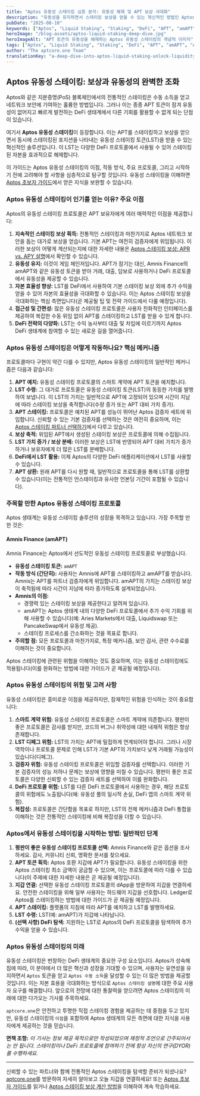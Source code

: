 ```yaml
---
title: "Aptos 유동성 스테이킹 심층 분석: 유동성 해제 및 APT 보상 극대화"
description: "유동성을 유지하면서 스테이킹 보상을 얻을 수 있는 혁신적인 방법인 Aptos 유동성 스테이킹을 탐구하세요. Amnis Finance와 같은 주요 프로토콜, 이점, 위험, 그리고 amAPT와 같은 유동성 스테이킹 토큰(LST)으로 시작하는 방법을 알아보세요."
pubDate: "2025-08-10"
keywords: ["Aptos", "Liquid Staking", "Staking", "DeFi", "APT", "amAPT", "Amnis Finance", "Crypto Rewards", "Passive Income"]
heroImage: "/blog-assets/aptos-liquid-staking-deep-dive.jpg"
heroImageAlt: "APT 토큰의 유동성을 해제하는 Aptos 유동성 스테이킹의 개념적 이미지"
tags: ["Aptos", "Liquid Staking", "Staking", "DeFi", "APT", "amAPT", "Amnis Finance", "Crypto Rewards", "Passive Income"]
author: "The aptcore.one Team"
translationKey: "a-deep-dive-into-aptos-liquid-staking-unlock-liquidity-maximize-apt-rewards"
---
```


## Aptos 유동성 스테이킹: 보상과 유동성의 완벽한 조화

Aptos와 같은 지분증명(PoS) 블록체인에서의 전통적인 스테이킹은 수동 소득을 얻고 네트워크 보안에 기여하는 훌륭한 방법입니다. 그러나 이는 종종 APT 토큰이 잠겨 유동성이 없어지고 빠르게 발전하는 DeFi 생태계에서 다른 기회를 활용할 수 없게 되는 단점이 있습니다.

여기서 **Aptos 유동성 스테이킹**이 등장합니다. 이는 APT를 스테이킹하고 보상을 얻으면서 동시에 스테이킹된 포지션을 나타내는 유동성 스테이킹 토큰(LST)을 받을 수 있는 혁신적인 솔루션입니다. 이 LST는 다양한 DeFi 프로토콜에서 사용될 수 있어 스테이킹된 자본을 효과적으로 해제합니다.

이 가이드는 Aptos 유동성 스테이킹의 이점, 작동 방식, 주요 프로토콜, 그리고 시작하기 전에 고려해야 할 사항을 심층적으로 탐구할 것입니다. 유동성 스테이킹을 이해하면 [Aptos 초보자 가이드](/blog/ko/aptcoreone-eseo-aptos-apt-seuteiking-eul-sijaghaneun-chobojya-gaideu)에서 얻은 지식을 보완할 수 있습니다.

### Aptos 유동성 스테이킹이 인기를 얻는 이유? 주요 이점

Aptos의 유동성 스테이킹 프로토콜은 APT 보유자에게 여러 매력적인 이점을 제공합니다:

1. **지속적인 스테이킹 보상 획득:** 전통적인 스테이킹과 마찬가지로 Aptos 네트워크 보안을 돕는 대가로 보상을 얻습니다. 기본 APT는 여전히 검증자에게 위임됩니다. 이러한 보상이 어떻게 계산되는지에 대한 자세한 내용은 [Aptos 스테이킹 보상: APR vs. APY 설명](/blog/ko/aptos-seuteiking-bosang-aprgwa-apyui-chaijeom-geuligo-aptcoreone-i-ileul-boyeojuneun-bangbeob)에서 확인할 수 있습니다.
2. **유동성 유지:** 이것이 게임 체인저입니다. APT가 잠기는 대신, Amnis Finance의 amAPT와 같은 유동성 토큰을 받아 거래, 대출, 담보로 사용하거나 DeFi 프로토콜에서 유동성을 제공할 수 있습니다.
3. **자본 효율성 향상:** LST를 DeFi에서 사용하여 기본 스테이킹 보상 외에 추가 수익을 얻을 수 있어 자본의 효율성을 극대화할 수 있습니다. 이는 Aptos 스테이킹 보상을 극대화하는 핵심 측면입니다(곧 제공될 팁 및 전략 가이드에서 다룰 예정입니다).
4. **접근성 및 간편성:** 많은 유동성 스테이킹 프로토콜은 사용자 친화적인 인터페이스를 제공하여 복잡한 수동 위임 없이 APT를 스테이킹하고 LST를 받을 수 있게 합니다.
5. **DeFi 전략의 다양화:** LST는 수익 농사부터 대출 및 차입에 이르기까지 Aptos DeFi 생태계에 참여할 수 있는 새로운 길을 열어줍니다.

### Aptos 유동성 스테이킹은 어떻게 작동하나요? 핵심 메커니즘

프로토콜마다 구현이 약간 다를 수 있지만, Aptos 유동성 스테이킹의 일반적인 메커니즘은 다음과 같습니다:

1. **APT 예치:** 유동성 스테이킹 프로토콜의 스마트 계약에 APT 토큰을 예치합니다.
2. **LST 수령:** 그 대가로 프로토콜은 유동성 스테이킹 토큰(LST)의 동등한 가치를 발행하여 보냅니다. 이 LST의 가치는 일반적으로 APT에 고정되어 있으며 시간이 지남에 따라 스테이킹 보상을 축적합니다(수량 증가 또는 APT 대비 가치 증가).
3. **APT 스테이킹:** 프로토콜은 예치된 APT를 성능이 뛰어난 Aptos 검증자 세트에 위임합니다. 신뢰할 수 있는 기본 검증자를 선택하는 것은 여전히 중요하며, 이는 [Aptos 스테이킹 파트너 선택하기](/blog/ko/aptos-seuteiking-pateuneo-seontaeg-aptcoreone-eulo-bosang-gwa-boan-eul-geugdaehwa-haseyo)에서 다루고 있습니다.
4. **보상 축적:** 위임된 APT에서 생성된 스테이킹 보상은 프로토콜에 의해 수집됩니다.
5. **LST 가치 증가 / 보상 분배:** 이러한 보상은 LST에 반영되어 APT 대비 가치가 증가하거나 보유자에게 더 많은 LST를 분배합니다.
6. **DeFi에서 LST 활용:** 이제 Aptos의 다양한 DeFi 애플리케이션에서 LST를 사용할 수 있습니다.
7. **APT 상환:** 원래 APT를 다시 원할 때, 일반적으로 프로토콜을 통해 LST를 상환할 수 있습니다(이는 전통적인 언스테이킹과 유사한 언본딩 기간이 포함될 수 있습니다).

### 주목할 만한 Aptos 유동성 스테이킹 프로토콜

Aptos 생태계는 유동성 스테이킹 솔루션의 성장을 목격하고 있습니다. 가장 주목할 만한 것은:

#### Amnis Finance (amAPT)

Amnis Finance는 Aptos에서 선도적인 유동성 스테이킹 프로토콜로 부상했습니다.

* **유동성 스테이킹 토큰:** `amAPT`
* **작동 방식 (간단히):** 사용자는 Amnis에 APT를 스테이킹하고 amAPT를 받습니다. Amnis는 APT를 파트너 검증자에게 위임합니다. amAPT의 가치는 스테이킹 보상이 축적됨에 따라 시간이 지남에 따라 증가하도록 설계되었습니다.
* **Amnis의 이점:**
    * 경쟁력 있는 스테이킹 보상을 제공한다고 알려져 있습니다.
    * amAPT는 Aptos 생태계 내의 다양한 DeFi 프로토콜에서 추가 수익 기회를 위해 사용할 수 있습니다(예: Aries Markets에서 대출, Liquidswap 또는 PancakeSwap에서 유동성 제공).
    * 스테이킹 프로세스를 간소화하는 것을 목표로 합니다.
* **주의할 점:** 모든 프로토콜과 마찬가지로, 특정 메커니즘, 보안 감사, 관련 수수료를 이해하는 것이 중요합니다.

Aptos 스테이킹에 관련된 위험을 이해하는 것도 중요하며, 이는 유동성 스테이킹에도 적용됩니다(이를 완화하는 방법에 대한 가이드가 곧 제공될 예정입니다).

### Aptos 유동성 스테이킹의 위험 및 고려 사항

유동성 스테이킹은 흥미로운 이점을 제공하지만, 잠재적인 위험을 인식하는 것이 중요합니다:

1. **스마트 계약 위험:** 유동성 스테이킹 프로토콜은 스마트 계약에 의존합니다. 평판이 좋은 프로토콜은 감사를 받지만, 코드의 버그나 취약성에 대한 내재적 위험은 항상 존재합니다.
2. **LST 디페그 위험:** LST의 가치는 APT에 밀접하게 연계되어야 합니다. 그러나 시장 역학이나 프로토콜 문제로 인해 LST가 기본 APT의 가치보다 낮게 거래될 가능성이 있습니다(디페그).
3. **검증자 위험:** 유동성 스테이킹 프로토콜은 위임할 검증자를 선택합니다. 이러한 기본 검증자의 성능 저하나 문제는 보상에 영향을 미칠 수 있습니다. 평판이 좋은 프로토콜은 다양한 신뢰할 수 있는 검증자 세트를 선택하여 이를 완화합니다.
4. **DeFi 프로토콜 위험:** LST를 다른 DeFi 프로토콜에서 사용하는 경우, 해당 프로토콜의 위험에도 노출됩니다(예: 유동성 풀의 일시적 손실, DeFi 앱의 스마트 계약 위험).
5. **복잡성:** 프로토콜은 간단함을 목표로 하지만, LST의 전체 메커니즘과 DeFi 통합을 이해하는 것은 전통적인 스테이킹에 비해 복잡성을 더할 수 있습니다.

### Aptos에서 유동성 스테이킹을 시작하는 방법: 일반적인 단계

1. **평판이 좋은 유동성 스테이킹 프로토콜 선택:** Amnis Finance와 같은 옵션을 조사하세요. 감사, 커뮤니티 신뢰, 명확한 문서를 찾으세요.
2. **APT 토큰 획득:** Aptos 호환 지갑에 APT가 필요합니다. 유동성 스테이킹을 위한 Aptos 스테이킹 최소 금액이 궁금할 수 있으며, 이는 프로토콜에 따라 다를 수 있습니다(이 주제에 대한 자세한 내용은 곧 제공될 예정입니다).
3. **지갑 연결:** 선택한 유동성 스테이킹 프로토콜의 dApp을 방문하여 지갑을 연결하세요. 안전한 스테이킹을 위해 일부 사용자는 하드웨어 지갑을 선호합니다. Ledger로 Aptos를 스테이킹하는 방법에 대한 가이드가 곧 제공될 예정입니다.
4. **APT 스테이킹:** 플랫폼의 지침에 따라 APT를 예치하고 LST를 발행하세요.
5. **LST 수령:** LST(예: amAPT)가 지갑에 나타납니다.
6. **(선택 사항) DeFi 탐색:** 지원하는 LST로 Aptos의 DeFi 프로토콜을 탐색하여 추가 수익을 얻을 수 있습니다.

### Aptos 유동성 스테이킹의 미래

유동성 스테이킹은 번창하는 DeFi 생태계의 중요한 구성 요소입니다. Aptos가 성숙해짐에 따라, 이 분야에서 더 많은 혁신과 성장을 기대할 수 있으며, 사용자는 유연성을 유지하면서 `Aptos` 토큰을 얻고 `Aptos 수동 소득`을 달성할 수 있는 더 많은 방법을 제공할 것입니다. 이는 자본 효용을 극대화하는 방식으로 `Aptos 스테이킹 설명`에 대한 주요 사용자 요구를 해결합니다. 앞으로의 전망에 대한 통찰력을 얻으려면 Aptos 스테이킹의 미래에 대한 다가오는 기사를 주목하세요.

`aptcore.one`은 안전하고 투명한 직접 스테이킹 경험을 제공하는 데 중점을 두고 있지만, 유동성 스테이킹의 `이점`을 포함하여 Aptos 생태계의 모든 측면에 대한 지식을 사용자에게 제공하는 것을 믿습니다.

**면책 조항:** *이 기사는 정보 제공 목적으로만 작성되었으며 재정적 조언으로 간주되어서는 안 됩니다. 스테이킹이나 DeFi 프로토콜에 참여하기 전에 항상 자신의 연구(DYOR)를 수행하세요.*

---

신뢰할 수 있는 파트너와 함께 전통적인 Aptos 스테이킹을 탐색할 준비가 되셨나요? [aptcore.one](https://aptcore.one)를 방문하여 자세히 알아보고 오늘 지갑을 연결하세요! 또는 [Aptos 초보자 가이드](/blog/ko/aptcoreone-eseo-aptos-apt-seuteiking-eul-sijaghaneun-chobojya-gaideu)를 읽거나 [Aptos 스테이킹 보상 계산 방법](/blog/ko/aptos-seuteiking-bosang-aprgwa-apyui-chaijeom-geuligo-aptcoreone-i-ileul-boyeojuneun-bangbeob)을 이해하여 계속 학습하세요.